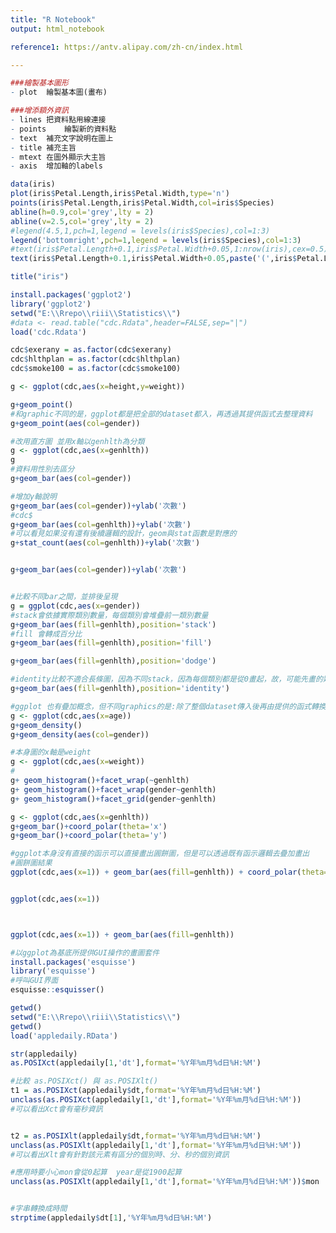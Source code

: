 ```yaml
---
title: "R Notebook"
output: html_notebook

reference1: https://antv.alipay.com/zh-cn/index.html

---
```

```r
###繪製基本圖形
- plot	繪製基本圖(畫布)

###增添額外資訊
- lines	把資料點用線連接
- points	繪製新的資料點
- text	補充文字說明在圖上
- title	補充主旨
- mtext	在圖外顯示大主旨
- axis	增加軸的labels

```



```r
data(iris)
plot(iris$Petal.Length,iris$Petal.Width,type='n')
points(iris$Petal.Length,iris$Petal.Width,col=iris$Species)
abline(h=0.9,col='grey',lty = 2)
abline(v=2.5,col='grey',lty = 2)
#legend(4.5,1,pch=1,legend = levels(iris$Species),col=1:3)
legend('bottomright',pch=1,legend = levels(iris$Species),col=1:3)
#text(iris$Petal.Length+0.1,iris$Petal.Width+0.05,1:nrow(iris),cex=0.5)
text(iris$Petal.Length+0.1,iris$Petal.Width+0.05,paste('(',iris$Petal.Length,', ',iris$Petal.Width,')'),cex=0.5)

title("iris")


```

```r
install.packages('ggplot2')
library('ggplot2')
setwd("E:\\Rrepo\\riii\\Statistics\\")
#data <- read.table("cdc.Rdata",header=FALSE,sep="|")
load('cdc.Rdata')

cdc$exerany = as.factor(cdc$exerany)
cdc$hlthplan = as.factor(cdc$hlthplan)
cdc$smoke100 = as.factor(cdc$smoke100)

g <- ggplot(cdc,aes(x=height,y=weight))

g+geom_point()
#和graphic不同的是，ggplot都是把全部的dataset都入，再透過其提供函式去整理資料
g+geom_point(aes(col=gender))

#改用直方圖 並用x軸以genhlth為分類
g <- ggplot(cdc,aes(x=genhlth))
g
#資料用性別去區分
g+geom_bar(aes(col=gender))

#增加y軸說明
g+geom_bar(aes(col=gender))+ylab('次數')
#cdc$
g+geom_bar(aes(col=genhlth))+ylab('次數')
#可以看見如果沒有還有後續邏輯的設計，geom與stat函數是對應的
g+stat_count(aes(col=genhlth))+ylab('次數')


g+geom_bar(aes(col=gender))+ylab('次數')


#比較不同bar之間，並排後呈現
g = ggplot(cdc,aes(x=gender))
#stack會依據實際類別數量，每個類別會堆疊前一類別數量
g+geom_bar(aes(fill=genhlth),position='stack')
#fill 會轉成百分比
g+geom_bar(aes(fill=genhlth),position='fill')

g+geom_bar(aes(fill=genhlth),position='dodge')

#identity比較不適合長條圖，因為不同stack，因為每個類別都是從0畫起，故，可能先畫的類別數值較少，就會被後面類別資訊蓋過
g+geom_bar(aes(fill=genhlth),position='identity')

#ggplot 也有疊加概念，但不同graphics的是:除了整個dataset傳入後再由提供的函式轉換外，他疊加的方式是有其函式的架構
g <- ggplot(cdc,aes(x=age))
g+geom_density()
g+geom_density(aes(col=gender))

```


```r
#本身圖的x軸是weight
g <- ggplot(cdc,aes(x=weight))
#
g+ geom_histogram()+facet_wrap(~genhlth)
g+ geom_histogram()+facet_wrap(gender~genhlth)
g+ geom_histogram()+facet_grid(gender~genhlth)

```

```r
g <- ggplot(cdc,aes(x=genhlth))
g+geom_bar()+coord_polar(theta='x')
g+geom_bar()+coord_polar(theta='y')
```

```r
#ggplot本身沒有直接的函示可以直接畫出圓餅圖，但是可以透過既有函示邏輯去疊加畫出
#圓餅圖結果
ggplot(cdc,aes(x=1)) + geom_bar(aes(fill=genhlth)) + coord_polar(theta='y')


ggplot(cdc,aes(x=1))



ggplot(cdc,aes(x=1)) + geom_bar(aes(fill=genhlth))
```

```r
#以ggplot為基底所提供GUI操作的畫圖套件
install.packages('esquisse')
library('esquisse')
#呼叫GUI界面
esquisse::esquisser()
```


```r
getwd()
setwd("E:\\Rrepo\\riii\\Statistics\\")
getwd()
load('appledaily.RData')

str(appledaily)
as.POSIXct(appledaily[1,'dt'],format='%Y年%m月%d日%H:%M')

#比較 as.POSIXct() 與 as.POSIXlt()
t1 = as.POSIXct(appledaily$dt,format='%Y年%m月%d日%H:%M')
unclass(as.POSIXct(appledaily[1,'dt'],format='%Y年%m月%d日%H:%M'))
#可以看出Xct會有毫秒資訊


t2 = as.POSIXlt(appledaily$dt,format='%Y年%m月%d日%H:%M')
unclass(as.POSIXlt(appledaily[1,'dt'],format='%Y年%m月%d日%H:%M'))
#可以看出Xlt會有針對該元素有區分的個別時、分、秒的個別資訊

#應用時要小心mon會從0起算  year是從1900起算
unclass(as.POSIXlt(appledaily[1,'dt'],format='%Y年%m月%d日%H:%M'))$mon


#字串轉換成時間
strptime(appledaily$dt[1],'%Y年%m月%d日%H:%M')



```

